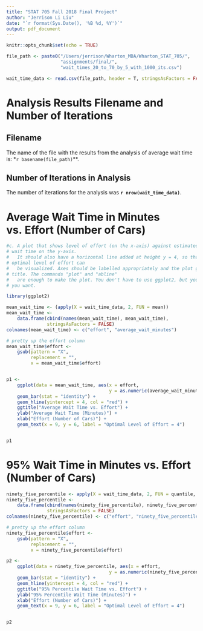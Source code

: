 ```yaml
---
title: "STAT 705 Fall 2018 Final Project"
author: "Jerrison Li Liu"
date: "`r format(Sys.Date(), '%B %d, %Y')`"
output: pdf_document
---
```


\newpage

```r
knitr::opts_chunk$set(echo = TRUE)
```


```r

file_path <- paste0("/Users/jerrison/Wharton_MBA/Wharton_STAT_705/",
                    "assignments/final/",
                    "wait_times_20_to_70_by_5_with_1000_its.csv")

wait_time_data <- read.csv(file_path, header = T, stringsAsFactors = FALSE)

```

# Analysis Results Filename and Number of Iterations

## Filename

The name of the file with the results from the analysis of average wait time
is: \newline **`r basename(file_path)`**.

## Number of Iterations in Analysis

The number of iterations for the analysis was **`r nrow(wait_time_data)`**.

\newpage

# Average Wait Time in Minutes vs. Effort (Number of Cars)

```r

#c. A plot that shows level of effort (on the x-axis) against estimated average
# wait time on the y-axis.
#   It should also have a horizontal line added at height y = 4, so that an
# optimal level of effort can
#   be visualized. Axes should be labelled appropriately and the plot given a
# title. The commands "plot" and "abline"
#   are enough to make the plot. You don't have to use ggplot2, but you can if
# you want.

library(ggplot2)

mean_wait_time <- (apply(X = wait_time_data, 2, FUN = mean))
mean_wait_time <-
    data.frame(cbind(names(mean_wait_time), mean_wait_time), 
               stringsAsFactors = FALSE)
colnames(mean_wait_time) <- c("effort", "average_wait_minutes")

# pretty up the effort column
mean_wait_time$effort <-
    gsub(pattern = "X",
         replacement = "",
         x = mean_wait_time$effort)


p1 <-
    ggplot(data = mean_wait_time, aes(x = effort,
                                      y = as.numeric(average_wait_minutes))) +
    geom_bar(stat = "identity") +
    geom_hline(yintercept = 4, col = "red") +
    ggtitle("Average Wait Time vs. Effort") +
    ylab("Average Wait Time (Minutes)") +
    xlab("Effort (Number of Cars)") +
    geom_text(x = 9, y = 6, label = "Optimal Level of Effort = 4")


p1

```

\newpage

# 95% Wait Time in Minutes vs. Effort (Number of Cars)

```r

ninety_five_percentile <- apply(X = wait_time_data, 2, FUN = quantile, probs = 0.95)
ninety_five_percentile <-
    data.frame(cbind(names(ninety_five_percentile), ninety_five_percentile),
               stringsAsFactors = FALSE)
colnames(ninety_five_percentile) <- c("effort", "ninety_five_percentile_wait_minutes")

# pretty up the effort column
ninety_five_percentile$effort <-
    gsub(pattern = "X",
         replacement = "",
         x = ninety_five_percentile$effort)

p2 <-
    ggplot(data = ninety_five_percentile, aes(x = effort,
                                      y = as.numeric(ninety_five_percentile_wait_minutes))) +
    geom_bar(stat = "identity") +
    geom_hline(yintercept = 4, col = "red") +
    ggtitle("95% Percentile Wait Time vs. Effort") +
    ylab("95% Percentile Wait Time (Minutes)") +
    xlab("Effort (Number of Cars)") +
    geom_text(x = 9, y = 6, label = "Optimal Level of Effort = 4")


p2

```

